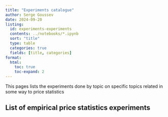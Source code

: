 ```yaml
---
title: "Experiments catalogue"
author: Serge Goussev
date: 2024-09-20
listing:
  id: experiments-experiments
  contents: ../notebooks/*.ipynb
  sort: "title"
  type: table
  categories: true
  fields: [title, categories]
format:
  html:
    toc: true
    toc-expand: 2
---
```


This pages lists the experiments done by topic on specific topics related in some way to price statistics

## List of empirical price statistics experiments

::: {#experiments-experiments}
:::
